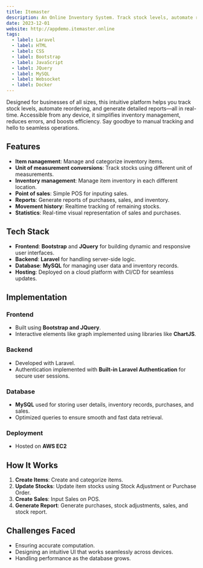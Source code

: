 ```yaml
---
title: Itemaster
description: An Online Inventory System. Track stock levels, automate reorders, and generate real-time reports—all in one easy-to-use platform. Accessible from anywhere, it’s designed to save time, reduce errors, and keep your business running smoothly. Perfect for businesses of all sizes.
date: 2023-12-01
website: http://appdemo.itemaster.online
tags:
  - label: Laravel
  - label: HTML
  - label: CSS
  - label: Bootstrap
  - label: JavaScript
  - label: JQuery
  - label: MySQL
  - label: Websocket
  - label: Docker
---
```


Designed for businesses of all sizes, this intuitive platform helps you track stock levels, automate reordering, and generate detailed reports—all in real-time. Accessible from any device, it simplifies inventory management, reduces errors, and boosts efficiency. Say goodbye to manual tracking and hello to seamless operations.

## Features

- **Item nanagement**: Manage and categorize inventory items.
- **Unit of measurement conversions**: Track stocks using different unit of measurements.
- **Inventory management**: Manage item inventory in each different location.
- **Point of sales**: Simple POS for inputing sales.
- **Reports**: Generate reports of purchases, sales, and inventory.
- **Movement history**: Realtime tracking of remaining stocks.
- **Statistics**: Real-time visual representation of sales and purchases.

## Tech Stack

- **Frontend**: **Bootstrap** and **JQuery** for building dynamic and responsive user interfaces.
- **Backend**: **Laravel** for handling server-side logic.
- **Database**: **MySQL** for managing user data and inventory records.
- **Hosting**: Deployed on a cloud platform with CI/CD for seamless updates.

## Implementation

### Frontend

- Built using **Bootstrap and JQuery**.
- Interactive elements like graph implemented using libraries like **ChartJS**.

### Backend

- Developed with Laravel.
- Authentication implemented with **Built-in Laravel Authentication** for secure user sessions.

### Database

- **MySQL** used for storing user details, inventory records, purchases, and sales.
- Optimized queries to ensure smooth and fast data retrieval.

### Deployment

- Hosted on **AWS EC2**

## How It Works

1. **Create Items**: Create and categorize items.
2. **Update Stocks**: Update item stocks using Stock Adjustment or Purchase Order.
3. **Create Sales**: Input Sales on POS.
4. **Generate Report**: Generate purchases, stock adjustments, sales, and stock report.

## Challenges Faced

- Ensuring accurate computation.
- Designing an intuitive UI that works seamlessly across devices.
- Handling performance as the database grows.
